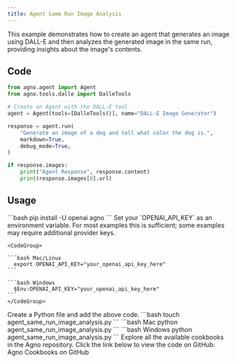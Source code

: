 ```yaml
---
title: Agent Same Run Image Analysis
---
```


This example demonstrates how to create an agent that generates an image using DALL-E and then analyzes the generated image in the same run, providing insights about the image's contents.

## Code

```python agent_same_run_image_analysis.py
from agno.agent import Agent
from agno.tools.dalle import DalleTools

# Create an Agent with the DALL-E tool
agent = Agent(tools=[DalleTools()], name="DALL-E Image Generator")

response = agent.run(
    "Generate an image of a dog and tell what color the dog is.",
    markdown=True,
    debug_mode=True,
)

if response.images:
    print("Agent Response", response.content)
    print(response.images[0].url)
```

## Usage

<Steps>
  <Snippet file="create-venv-step.mdx" />

  <Step title="Install libraries">
    ```bash
    pip install -U openai agno
    ```
  </Step>

  <Step title="Export your OpenAI API key">
    Set your `OPENAI_API_KEY` as an environment variable. For most examples this is sufficient; some examples may require additional provider keys.

    <CodeGroup>

    ```bash Mac/Linux
      export OPENAI_API_KEY="your_openai_api_key_here"
    ```

    ```bash Windows
      $Env:OPENAI_API_KEY="your_openai_api_key_here"
    ```
    </CodeGroup> 
  </Step>

  <Step title="Create a Python file">
    Create a Python file and add the above code.
    ```bash
    touch agent_same_run_image_analysis.py
    ```
  </Step>

  <Step title="Run Agent">
    <CodeGroup>
    ```bash Mac
    python agent_same_run_image_analysis.py
    ```
    ```bash Windows
    python agent_same_run_image_analysis.py
    ```
    </CodeGroup>
  </Step>

  <Step title="Find All Cookbooks">
  Explore all the available cookbooks in the Agno repository. Click the link below to view the code on GitHub:

  <Link href="https://github.com/agno-agi/agno/tree/main/cookbook" target="_blank">
    Agno Cookbooks on GitHub
  </Link>
</Step>
</Steps>